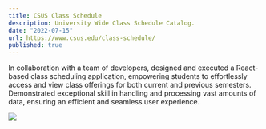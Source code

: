 ```yaml
---
title: CSUS Class Schedule
description: University Wide Class Schedule Catalog.
date: "2022-07-15"
url: https://www.csus.edu/class-schedule/
published: true
---
```


In collaboration with a team of developers, designed and executed a React-based class scheduling application, empowering students to effortlessly access and view class offerings for both current and previous semesters. Demonstrated exceptional skill in handling and processing vast amounts of data, ensuring an efficient and seamless user experience.

[![](https://utfs.io/f/af1173fa-9007-4576-9dd6-055c687018f3-q1qnb2.png)](https://www.csus.edu/class-schedule)